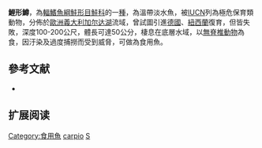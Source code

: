 {{NoteTA|G1=LS}}
{{Speciesbox
| name = 鯉形鱒
| status = CR
| status_system = IUCN3.1
| image = Carpione del Garda.jpg
| image_width = 250px
| genus = Salmo
| species = carpio
| authority = [[Linnaeus|Linnaeus]], 1758
| synonyms = *''Salmo lacustris benaci'', Malfer, 1927
}}

'''鯉形鱒'''，為[[輻鰭魚綱|輻鰭魚綱]][[鮭形目|鮭形目]][[鮭科|鮭科]]的一[[種|種]]，為溫帶淡水魚，被[[IUCN|IUCN]]列為極危保育類動物，分佈於[[歐洲|歐洲]][[義大利|義大利]][[加尔达湖|加尔达湖]]流域，曾試圖引進[[德國|德國]]、[[紐西蘭|紐西蘭]]復育，但皆失敗，深度100-200公尺，體長可達50公分，棲息在底層水域，以[[無脊椎動物|無脊椎動物]]為食，因汙染及過度捕撈而受到威脅，可做為食用魚。

==參考文献==
*{{FishBase_species|genus=Salmo|species=carpio|year=2015|month=10}}

== 扩展阅读 ==
{{refbegin}}
{{wikispecies-inline|Salmo carpio|鯉形鱒}}
{{refend}}
{{Taxonbar|from=Q1494029}}

[[Category:食用魚|Category:食用魚]]
[[Category:鱒屬|carpio]]
[[Category:1758年描述的魚類|S]]